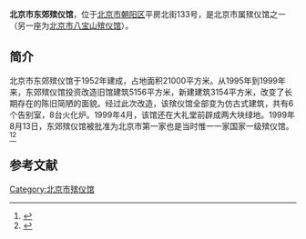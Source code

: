 {{Coord|39.9473868|116.5420697|type:landmark_region:CN-11_source:GoogleMaps|display=title}}
'''北京市东郊殡仪馆'''，位于[[北京市|北京市]][[朝阳区|朝阳区]]平房北街133号，是北京市属殡仪馆之一（另一座为[[北京市八宝山殡仪馆|北京市八宝山殡仪馆]]）。

==简介==
北京市东郊殡仪馆于1952年建成，占地面积21000平方米。从1995年到1999年来，东郊殡仪馆投资改造旧馆建筑5156平方米，新建建筑3154平方米，改变了长期存在的陈旧简陋的面貌。经过此次改造，该殡仪馆全部变为仿古式建筑，共有6个告别室，8台火化炉。1999年4月，该馆还在大礼堂前辟成两大块绿地。1999年8月13日，东郊殡仪馆被批准为北京市第一家也是当时惟一一家国家一级殡仪馆。<ref>{{Cite web |url=http://news.sina.com.cn/society/1999-9-10/13486.html |title=北京惟一国家一级殡仪馆--东郊殡仪馆扫描，新浪，1999年9月10日 |accessdate=2013-12-30 |archive-date=2013-12-30 |archive-url=https://web.archive.org/web/20131230233220/http://news.sina.com.cn/society/1999-9-10/13486.html |dead-url=no }}</ref><ref>{{Cite web |url=http://www.babaoshan.com.cn/Department.asp?class_id=13 |title=东郊殡仪馆，八宝山，于2013-12-30查阅 |accessdate=2013-12-30 |archive-date=2013-12-31 |archive-url=https://web.archive.org/web/20131231000537/http://www.babaoshan.com.cn/Department.asp?class_id=13 |dead-url=yes }}</ref>

==参考文献==
{{reflist}}

[[Category:北京市殡仪馆|Category:北京市殡仪馆]]